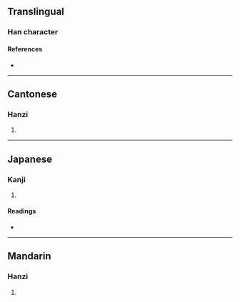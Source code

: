 {{character info/new}}
==Translingual==

===Han character===
{{Han char|rn=76|rad=欠|as=11|sn=15|four=|canj=XXYBN,YBNO|ids=⿰啇欠}}

====References====
* {{Han ref|kx=0572.050|dkj=16190|dj=0960.040|hdz=32150.120|uh=6B52|ud=27474}}

----

==Cantonese==

===Hanzi===
{{yue-hanzi|jyut=[[tik1]]|y=tik1}}

# {{rfdef|yue|sort=欠11}}

----

==Japanese==

===Kanji===
{{ja-kanji|grade=|rs=欠11}}

# {{rfdef|ja|sort=欠11}}

====Readings====
* {{ja-readings|on=[[てき]] (teki), [[ちゃく]] (chaku)|kun=[[わらう]] (warau)}}

----

==Mandarin==

===Hanzi===
{{cmn-hanzi|pin=[[tì]] ([[ti4]])|wg=t'i<sup>4</sup>}}

# {{rfdef|cmn|sort=欠11}}